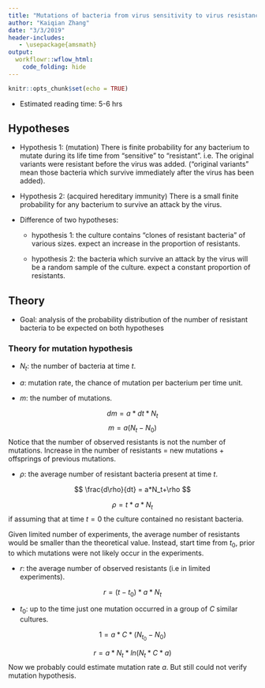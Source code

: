 ```yaml
---
title: "Mutations of bacteria from virus sensitivity to virus resistance"
author: "Kaiqian Zhang"
date: "3/3/2019"
header-includes:
   - \usepackage{amsmath}
output: 
  workflowr::wflow_html:
    code_folding: hide
---
```



```r
knitr::opts_chunk$set(echo = TRUE)
```

- Estimated reading time: 5-6 hrs

## Hypotheses

* Hypothesis 1: (mutation) There is finite probability for any bacterium to mutate during its life time from "sensitive" to "resistant". i.e. The original variants were resistant before the virus was added. ("original variants" mean those bacteria which survive immediately after the virus has been added).

* Hypothesis 2: (acquired hereditary immunity) There is a small finite probability for any bacterium to survive an attack by the virus. 

* Difference of two hypotheses:

  - hypothesis 1: the culture contains "clones of resistant bacteria" of various sizes. expect an increase in the proportion of resistants.
  
  - hypothesis 2: the bacteria which survive an attack by the virus will be a random sample of the culture. expect a constant proportion of resistants.
  
## Theory

* Goal: analysis of the probability distribution of the number of resistant bacteria to be expected on both hypotheses

### Theory for mutation hypothesis

* $N_t$: the number of bacteria at time $t$.

* $a$: mutation rate, the chance of mutation per bacterium per time unit.

* $m$: the number of mutations.

$$
dm = a * dt * N_t
$$
$$
m = a(N_t-N_0)
$$
Notice that the number of observed resistants is not the number of mutations. Increase in the number of resistants = new mutations + offsprings of previous mutations.

* $\rho$: the average number of resistant bacteria present at time $t$. 

$$
\frac{d\rho}{dt} = a*N_t+\rho
$$

$$
\rho = t*a*N_t
$$
if assuming that at time $t=0$ the culture contained no resistant bacteria.

Given limited number of experiments, the average number of resistants would be smaller than the theoretical value. Instead, start time from $t_0$, prior to which mutations were not likely occur in the experiments. 

* $r$: the average number of observed resistants (i.e in limited experiments).

$$
r = (t-t_0)*a*N_t
$$

* $t_0$: up to the time just one mutation occurred in a group of $C$ similar cultures.

$$
1 = a*C*(N_{t_0}-N_0)
$$

$$
r = a*N_t*ln(N_t*C*a)
$$
Now we probably could estimate mutation rate $a$. But still could not verify mutation hypothesis.














 
